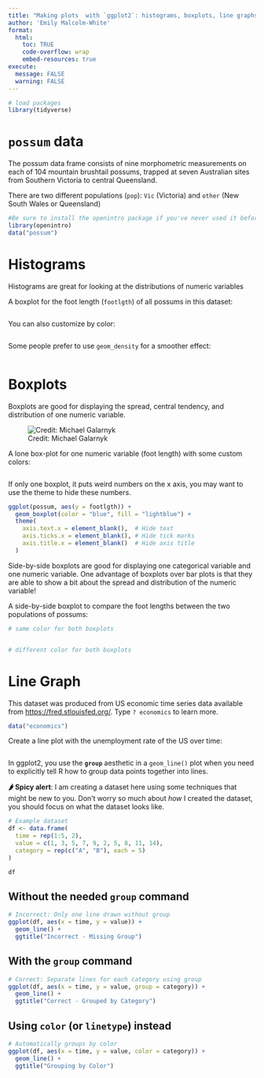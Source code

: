 ```yaml
---
title: "Making plots  with `ggplot2`: histograms, boxplots, line graphs"
author: 'Emily Malcolm-White'
format:
  html: 
    toc: TRUE
    code-overflow: wrap
    embed-resources: true
execute: 
  message: FALSE
  warning: FALSE
---
```



```r
# load packages
library(tidyverse)
```

# `possum` data

The possum data frame consists of nine morphometric measurements on each of 104 mountain brushtail possums, trapped at seven Australian sites from Southern Victoria to central Queensland.

There are two different populations (`pop`):  `Vic` (Victoria) and `other` (New South Wales or Queensland)

```r
#Be sure to install the openintro package if you've never used it before... 
library(openintro)
data("possum")
```


# Histograms

:::callout-tip
Histograms are great for looking at the distributions of numeric variables
:::

A boxplot for the foot length (`footlgth`) of all possums in this dataset: 

```r

```

You can also customize by color: 

```r

```


Some people prefer to use `geom_density` for a smoother effect: 

```r

```

# Boxplots

:::callout-tip
Boxplots are good for displaying the spread, central tendency, and distribution of one numeric variable. 
:::

![Credit: Michael Galarnyk](https://miro.medium.com/max/9000/1*2c21SkzJMf3frPXPAR_gZA.png)

A lone box-plot for one numeric variable (foot length) with some custom colors: 

```r

```

:::{callout-tip}

If only one boxplot, it puts weird numbers on the x axis, you may want to use the theme to hide these numbers. 

```r
ggplot(possum, aes(y = footlgth)) +
  geom_boxplot(color = "blue", fill = "lightblue") +
  theme(
    axis.text.x = element_blank(),  # Hide text
    axis.ticks.x = element_blank(), # Hide tick marks
    axis.title.x = element_blank()  # Hide axis title
  )
```

:::

:::callout-tip
Side-by-side boxplots are good for displaying one categorical variable and one numeric variable. One advantage of boxplots over bar plots is that they are able to show a bit about the spread and distribution of the numeric variable! 
:::

A side-by-side boxplot to compare the foot lengths between the two populations of possums: 

```r
# same color for both boxplots


# different color for both boxplots

```

# Line Graph

This dataset was produced from US economic time series data available from [https://fred.stlouisfed.org/](https://fred.stlouisfed.org/). Type `? economics` to learn more. 

```r
data("economics")
```

Create a line plot with the unemployment rate of the US over time: 

```r

```



:::callout-tip

In ggplot2, you use the **`group`** aesthetic in a `geom_line()` plot when you need to explicitly tell R how to group data points together into lines.

**🌶️ Spicy alert**: I am creating a dataset here using some techniques that might be new to you. Don't worry so much about *how* I created the dataset, you should focus on what the dataset looks like. 

```r
# Example dataset
df <- data.frame(
  time = rep(1:5, 2),
  value = c(1, 3, 5, 7, 9, 2, 5, 8, 11, 14),
  category = rep(c("A", "B"), each = 5)
)

df

```

## Without the needed `group` command

```r
# Incorrect: Only one line drawn without group
ggplot(df, aes(x = time, y = value)) +
  geom_line() +
  ggtitle("Incorrect - Missing Group")
```


## With the `group` command

```r
# Correct: Separate lines for each category using group
ggplot(df, aes(x = time, y = value, group = category)) +
  geom_line() +
  ggtitle("Correct - Grouped by Category")
```

## Using `color` (or `linetype`) instead

```r
# Automatically groups by color
ggplot(df, aes(x = time, y = value, color = category)) +
  geom_line() +
  ggtitle("Grouping by Color")
```

:::

